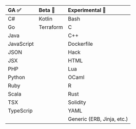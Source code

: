 
<div id="language-support-table">

| GA ✅      | Beta 🐛                     | Experimental 🚧            |
|:---------- |:---------------------------|:---------------------------|
| C#         | Kotlin                     | Bash                       |
| Go         | Terraform                  | C                          |
| Java       |                            | C++                        |
| JavaScript |                            | Dockerfile                 |
| JSON       |                            | Hack                       |
| JSX        |                            | HTML                       |
| PHP        |                            | Lua                        |
| Python     |                            | OCaml                      |
| Ruby       |                            | R                          |
| Scala      |                            | Rust                       |
| TSX        |                            | Solidity                   |
| TypeScrip  |                            | YAML                       |
|            |                            | Generic (ERB, Jinja, etc.) |

</div>

<!--  For readability, please keep each column in alphabetical order. -->
<!-- coupling: Should match what is in semgrep-core/tests/Test.ml Maturity level testing. -->
